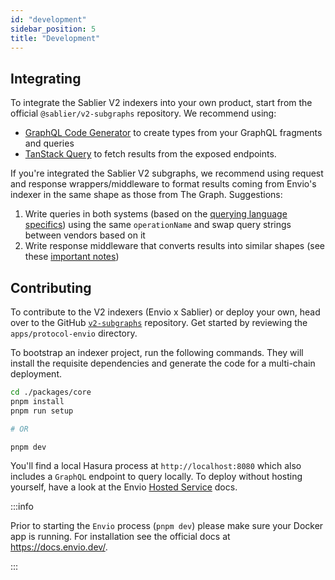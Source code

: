 ```yaml
---
id: "development"
sidebar_position: 5
title: "Development"
---
```



## Integrating

To integrate the Sablier V2 indexers into your own product, start from the official `@sablier/v2-subgraphs` repository.
We recommend using:

- [GraphQL Code Generator](https://the-guild.dev/graphql/codegen/docs/getting-started) to create types from your GraphQL
  fragments and queries
- [TanStack Query](https://tanstack.com/query) to fetch results from the exposed endpoints.

If you're integrated the Sablier V2 subgraphs, we recommend using request and response wrappers/middleware to format
results coming from Envio's indexer in the same shape as those from The Graph. Suggestions:

1. Write queries in both systems (based on the
   [querying language specifics](/api/indexers/differences#querying-language)) using the same `operationName` and swap
   query strings between vendors based on it
2. Write response middleware that converts results into similar shapes (see these
   [important notes](api/indexers/differences#important-notes))

<LinkPreview
  href="https://github.com/sablier-labs/v2-subgraphs"
  icon="github"
  subtitle="GitHub"
  title="Github - sablier-labs/v2-subgraphs: Sablier V2 Indexers"
/>

## Contributing

To contribute to the V2 indexers (Envio x Sablier) or deploy your own, head over to the GitHub
[`v2-subgraphs`](https://github.com/sablier-labs/v2-subgraphs) repository. Get started by reviewing the
`apps/protocol-envio` directory.

To bootstrap an indexer project, run the following commands. They will install the requisite dependencies and generate
the code for a multi-chain deployment.

```bash
cd ./packages/core
pnpm install
pnpm run setup

# OR

pnpm dev
```

You'll find a local Hasura process at `http://localhost:8080` which also includes a `GraphQL` endpoint to query locally.
To deploy without hosting yourself, have a look at the Envio
[Hosted Service](https://docs.envio.dev/docs/hosted-service) docs.

:::info

Prior to starting the `Envio` process (`pnpm dev`) please make sure your Docker app is running. For installation see the
official docs at https://docs.envio.dev/.

:::
